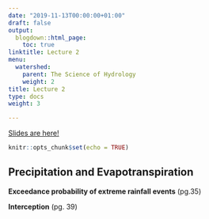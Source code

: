 ```yaml
---
date: "2019-11-13T00:00:00+01:00"
draft: false
output:
  blogdown::html_page:
    toc: true
linktitle: Lecture 2
menu:
  watershed:
    parent: The Science of Hydrology
    weight: 2
title: Lecture 2
type: docs
weight: 3

---
```


[Slides are here!](https://amurraygeo.com/slides/watershed/lecture_2.html)


```r
knitr::opts_chunk$set(echo = TRUE)
```

## Precipitation and Evapotranspiration

**Exceedance probability of extreme rainfall events** (pg.35)

**Interception** (pg. 39)

